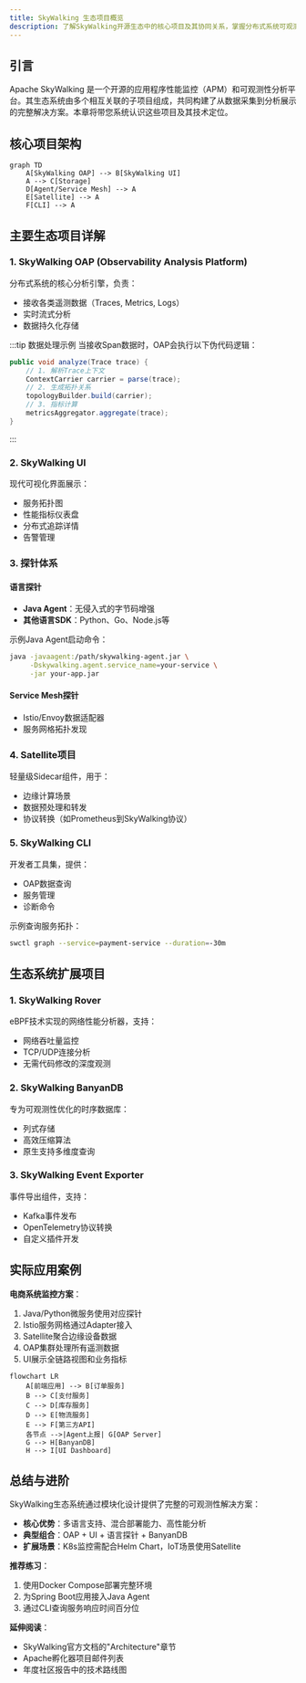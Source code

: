 ```yaml
---
title: SkyWalking 生态项目概览
description: 了解SkyWalking开源生态中的核心项目及其协同关系，掌握分布式系统可观测性解决方案的全貌
---
```


## 引言

Apache SkyWalking 是一个开源的应用程序性能监控（APM）和可观测性分析平台。其生态系统由多个相互关联的子项目组成，共同构建了从数据采集到分析展示的完整解决方案。本章将带您系统认识这些项目及其技术定位。

## 核心项目架构

```mermaid
graph TD
    A[SkyWalking OAP] --> B[SkyWalking UI]
    A --> C[Storage]
    D[Agent/Service Mesh] --> A
    E[Satellite] --> A
    F[CLI] --> A
```

## 主要生态项目详解

### 1. SkyWalking OAP (Observability Analysis Platform)

分布式系统的核心分析引擎，负责：
- 接收各类遥测数据（Traces, Metrics, Logs）
- 实时流式分析
- 数据持久化存储

:::tip 数据处理示例
当接收Span数据时，OAP会执行以下伪代码逻辑：
```java
public void analyze(Trace trace) {
    // 1. 解析Trace上下文
    ContextCarrier carrier = parse(trace); 
    // 2. 生成拓扑关系
    topologyBuilder.build(carrier); 
    // 3. 指标计算
    metricsAggregator.aggregate(trace);
}
```
:::

### 2. SkyWalking UI

现代可视化界面展示：
- 服务拓扑图
- 性能指标仪表盘
- 分布式追踪详情
- 告警管理

### 3. 探针体系

#### 语言探针
- **Java Agent**：无侵入式的字节码增强
- **其他语言SDK**：Python、Go、Node.js等

示例Java Agent启动命令：
```bash
java -javaagent:/path/skywalking-agent.jar \
     -Dskywalking.agent.service_name=your-service \
     -jar your-app.jar
```

#### Service Mesh探针
- Istio/Envoy数据适配器
- 服务网格拓扑发现

### 4. Satellite项目

轻量级Sidecar组件，用于：
- 边缘计算场景
- 数据预处理和转发
- 协议转换（如Prometheus到SkyWalking协议）

### 5. SkyWalking CLI

开发者工具集，提供：
- OAP数据查询
- 服务管理
- 诊断命令

示例查询服务拓扑：
```bash
swctl graph --service=payment-service --duration=-30m
```

## 生态系统扩展项目

### 1. SkyWalking Rover
eBPF技术实现的网络性能分析器，支持：
- 网络吞吐量监控
- TCP/UDP连接分析
- 无需代码修改的深度观测

### 2. SkyWalking BanyanDB
专为可观测性优化的时序数据库：
- 列式存储
- 高效压缩算法
- 原生支持多维度查询

### 3. SkyWalking Event Exporter
事件导出组件，支持：
- Kafka事件发布
- OpenTelemetry协议转换
- 自定义插件开发

## 实际应用案例

**电商系统监控方案**：
1. Java/Python微服务使用对应探针
2. Istio服务网格通过Adapter接入
3. Satellite聚合边缘设备数据
4. OAP集群处理所有遥测数据
5. UI展示全链路视图和业务指标

```mermaid
flowchart LR
    A[前端应用] --> B[订单服务]
    B --> C[支付服务]
    C --> D[库存服务]
    D --> E[物流服务]
    E --> F[第三方API]
    各节点 -->|Agent上报| G[OAP Server]
    G --> H[BanyanDB]
    H --> I[UI Dashboard]
```

## 总结与进阶

SkyWalking生态系统通过模块化设计提供了完整的可观测性解决方案：

- **核心优势**：多语言支持、混合部署能力、高性能分析
- **典型组合**：OAP + UI + 语言探针 + BanyanDB
- **扩展场景**：K8s监控需配合Helm Chart，IoT场景使用Satellite

**推荐练习**：
1. 使用Docker Compose部署完整环境
2. 为Spring Boot应用接入Java Agent
3. 通过CLI查询服务响应时间百分位

**延伸阅读**：
- SkyWalking官方文档的"Architecture"章节
- Apache孵化器项目邮件列表
- 年度社区报告中的技术路线图
